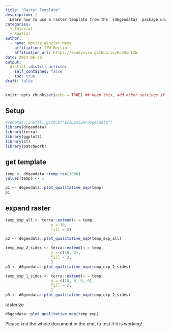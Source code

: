 ```yaml
---
title: "Raster Template"
description: |
  Learn how to use a raster template from the `{d6geodata}` package und how to multiple/expand it. In the end we will rasterize a shapefile with the raster have a look into different extraction functions.
categories:
  - Tutorial
  - Spatial
author:
  - name: Moritz Wenzler-Meya
    affiliation: IZW Berlin
    affiliation_url: https://ecodynizw.github.io/EcoDynIZW
date: 2023-06-28
output:
  distill::distill_article:
    self_contained: false
    toc: true
draft: false
---
```


```r
knitr::opts_chunk$set(echo = TRUE) ## keep this, add other settings if needed
```

## Setup {#setup}

```r
#remotes::install_github("EcoDynIZW/d6geodata")
library(d6geodata)
library(terra)
library(ggplot2)
library(sf)
library(patchwork)
```


## get template {#template}

```r
temp <- d6geodata::temp_ras(1000)
values(temp) <- 1

p1 <- d6geodata::plot_qualitative_map(temp)
p1
```

## expand raster {#expand}

```r
temp_exp_all <- terra::extend(x = temp, 
                    y = 10,
                    fill = 2)

p2 <- d6geodata::plot_qualitative_map(temp_exp_all)

temp_exp_2_sides <- terra::extend(x = temp, 
                    y = c(10, 0),
                    fill = 2,
                    )
p3 <- d6geodata::plot_qualitative_map(temp_exp_2_sides)

temp_exp_1_sides <- terra::extend(x = temp, 
                    y = c(10, 0, 0, 0),
                    fill = 2,
                    )
p3 <- d6geodata::plot_qualitative_map(temp_exp_2_sides)
```

rasterize

```r
d6geodata::plot_qualitative_map(temp_exp)
```

Please knit the whole document in the end, to test if it is working!

